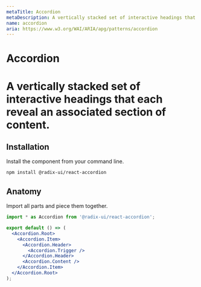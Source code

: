 ```yaml
---
metaTitle: Accordion
metaDescription: A vertically stacked set of interactive headings that each reveal an associated section of content.
name: accordion
aria: https://www.w3.org/WAI/ARIA/apg/patterns/accordion
---
```


# Accordion

<h1>
  A vertically stacked set of interactive headings that each reveal an
  associated section of content.
</h1>

<HeroContainer>
  <AccordionDemo />
</HeroContainer>

## Installation

Install the component from your command line.

```bash
npm install @radix-ui/react-accordion
```


## Anatomy

Import all parts and piece them together.

```jsx
import * as Accordion from '@radix-ui/react-accordion';

export default () => (
  <Accordion.Root>
    <Accordion.Item>
      <Accordion.Header>
        <Accordion.Trigger />
      </Accordion.Header>
      <Accordion.Content />
    </Accordion.Item>
  </Accordion.Root>
);
```